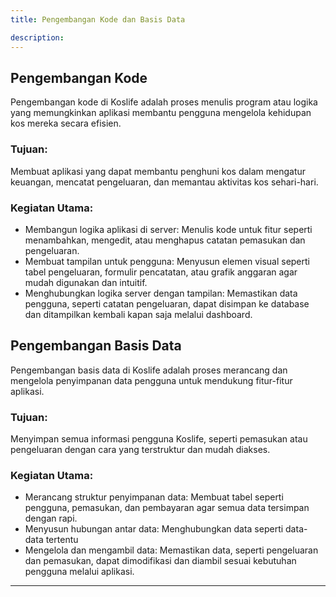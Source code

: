 ```yaml
---
title: Pengembangan Kode dan Basis Data

description: 
---
```

## Pengembangan Kode

Pengembangan kode di Koslife adalah proses menulis program atau logika yang memungkinkan aplikasi membantu pengguna mengelola kehidupan kos mereka secara efisien.

### Tujuan:

Membuat aplikasi yang dapat membantu penghuni kos dalam mengatur keuangan, mencatat pengeluaran, dan memantau aktivitas kos sehari-hari.

### Kegiatan Utama:

- Membangun logika aplikasi di server:
Menulis kode untuk fitur seperti menambahkan, mengedit, atau menghapus catatan pemasukan dan pengeluaran.
- Membuat tampilan untuk pengguna:
Menyusun elemen visual seperti tabel pengeluaran, formulir pencatatan, atau grafik anggaran agar mudah digunakan dan intuitif.
- Menghubungkan logika server dengan tampilan:
Memastikan data pengguna, seperti catatan pengeluaran, dapat disimpan ke database dan ditampilkan kembali kapan saja melalui dashboard.

## Pengembangan Basis Data

Pengembangan basis data di Koslife adalah proses merancang dan mengelola penyimpanan data pengguna untuk mendukung fitur-fitur aplikasi.

### Tujuan:

Menyimpan semua informasi pengguna Koslife, seperti pemasukan atau pengeluaran dengan cara yang terstruktur dan mudah diakses.

### Kegiatan Utama:

- Merancang struktur penyimpanan data:
Membuat tabel seperti pengguna, pemasukan, dan pembayaran agar semua data tersimpan dengan rapi.
- Menyusun hubungan antar data:
Menghubungkan data seperti data-data tertentu
- Mengelola dan mengambil data:
Memastikan data, seperti pengeluaran dan pemasukan, dapat dimodifikasi dan diambil sesuai kebutuhan pengguna melalui aplikasi.
---